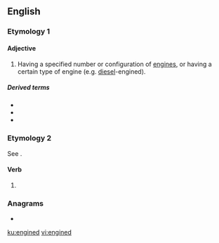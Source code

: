 ==English==

===Etymology 1===
{{suffix|engine|ed|gloss1=noun|lang=en}}

====Adjective====
{{en-adj|-}}

# {{lb|en|in combination}} Having a specified number or configuration of [[engine]]s, or having a certain type of engine (e.g. [[diesel]]-engined).

=====Derived terms=====
* {{l|en|overengined}}
* {{l|en|twin-engined}}
* {{l|en|underengined}}

===Etymology 2===
See {{m|en|engine|pos=verb}}.

====Verb====
{{head|en|verb form}}

# {{en-past of|engine}}

===Anagrams===
* {{l|en|needing}}

[[ku:engined]]
[[vi:engined]]